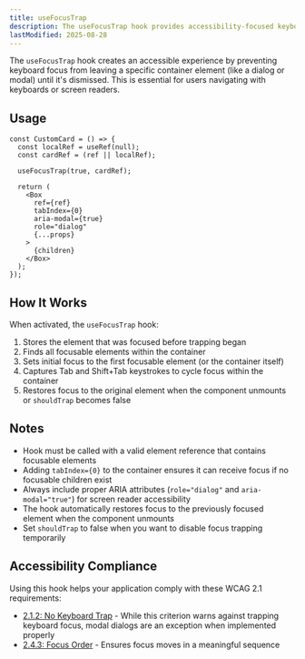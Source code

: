 ```yaml
---
title: useFocusTrap
description: The useFocusTrap hook provides accessibility-focused keyboard navigation management, keeping focus trapped within modal components for better user experience.
lastModified: 2025-08-28
---
```


The `useFocusTrap` hook creates an accessible experience by preventing keyboard focus from leaving a specific container element (like a dialog or modal) until it's dismissed. This is essential for users navigating with keyboards or screen readers.

## Usage

```tsx
const CustomCard = () => {
  const localRef = useRef(null);
  const cardRef = (ref || localRef);
  
  useFocusTrap(true, cardRef);
  
  return (
    <Box
      ref={ref}
      tabIndex={0}
      aria-modal={true}
      role="dialog"
      {...props}
    >
      {children}
    </Box>
  );
});
```

## How It Works

When activated, the `useFocusTrap` hook:

1. Stores the element that was focused before trapping began
2. Finds all focusable elements within the container
3. Sets initial focus to the first focusable element (or the container itself)
4. Captures Tab and Shift+Tab keystrokes to cycle focus within the container
5. Restores focus to the original element when the component unmounts or `shouldTrap` becomes false

## Notes

- Hook must be called with a valid element reference that contains focusable elements
- Adding `tabIndex={0}` to the container ensures it can receive focus if no focusable children exist
- Always include proper ARIA attributes (`role="dialog"` and `aria-modal="true"`) for screen reader accessibility
- The hook automatically restores focus to the previously focused element when the component unmounts
- Set `shouldTrap` to false when you want to disable focus trapping temporarily

## Accessibility Compliance

Using this hook helps your application comply with these WCAG 2.1 requirements:

- [2.1.2: No Keyboard Trap](https://www.w3.org/WAI/WCAG21/Understanding/no-keyboard-trap.html) - While this criterion warns against trapping keyboard focus, modal dialogs are an exception when implemented properly
- [2.4.3: Focus Order](https://www.w3.org/WAI/WCAG21/Understanding/focus-order.html) - Ensures focus moves in a meaningful sequence
